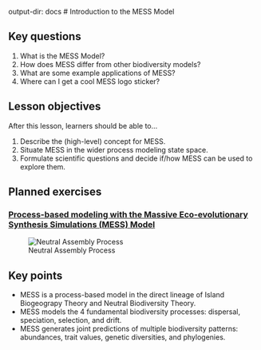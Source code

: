   output-dir: docs
# Introduction to the MESS Model

## Key questions

1. What is the MESS Model?
1. How does MESS differ from other biodiversity models?
1. What are some example applications of MESS?
1. Where can I get a cool MESS logo sticker?

## Lesson objectives

After this lesson, learners should be able to...

1. Describe the (high-level) concept for MESS.
1. Situate MESS in the wider process modeling state space.
1. Formulate scientific questions and decide if/how MESS can be used to
explore them.

## Planned exercises

### [Process-based modeling with the Massive Eco-evolutionary Synthesis Simulations (MESS) Model](https://docs.google.com/presentation/d/1xu2aVlV8sFLJB65rxAN0thclrvGgS-rNFJL8WPeR5jQ/edit?usp=sharing)

![Neutral Assembly Process](images/Forward_Time_Neutral_Assembly.png)

## Key points

* MESS is a process-based model in the direct lineage of Island Biogeograpy
Theory and Neutral Biodiversity Theory.
* MESS models the 4 fundamental biodiversity processes: dispersal, speciation,
selection, and drift.
* MESS generates joint predictions of multiple biodiversity patterns:
abundances, trait values, genetic diversities, and phylogenies.
